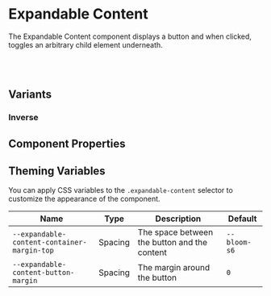 
# Expandable Content

The Expandable Content component displays a button and when clicked, toggles an arbitrary child element underneath.

<Canvas>
  <Story id="headers-page-header--with-content" />
</Canvas>

<br />
<br />

## Variants

### Inverse

<Canvas>
  <Story id="headers-page-header--inversed" />
</Canvas>

## Component Properties

<ArgsTable of={ExpandableContent} />

## Theming Variables

<Canvas>
  <Story id="headers-page-header--style-overrides" />
</Canvas>

You can apply CSS variables to the `.expandable-content` selector to customize the appearance of the component.

| Name                         | Type  | Description                                               | Default                         |
| ---------------------------- | ----- | --------------------------------------------------------- | ------------------------------- |
| `--expandable-content-container-margin-top`         | Spacing | The space between the button and the content                             | `--bloom-s6` |
| `--expandable-content-button-margin`             | Spacing | The margin around the button                               | `0`        |
